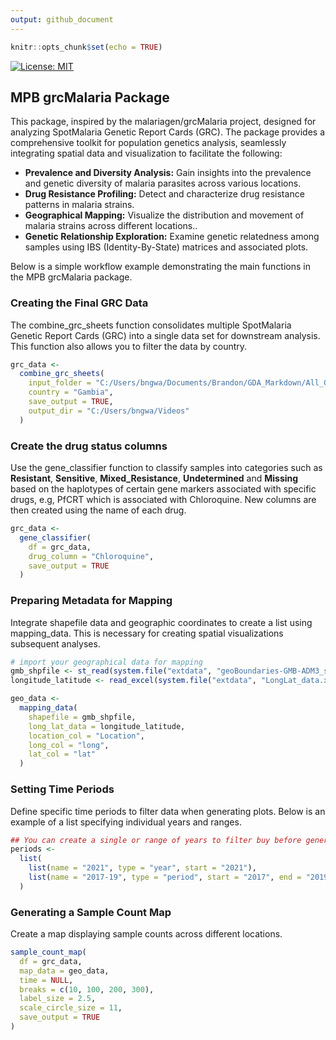 ```yaml
---
output: github_document
---
```


```r
knitr::opts_chunk$set(echo = TRUE)
```

[![License: MIT](https://img.shields.io/badge/License-MIT-yellow.svg)](LICENSE.md)

## MPB grcMalaria Package
This package, inspired by the malariagen/grcMalaria project, designed for analyzing SpotMalaria Genetic Report Cards (GRC). The package provides a comprehensive toolkit for population genetics analysis, seamlessly integrating spatial data and visualization to facilitate the following:

* **Prevalence and Diversity Analysis:** Gain insights into the prevalence and genetic diversity of malaria parasites across various locations.
* **Drug Resistance Profiling:** Detect and characterize drug resistance patterns in malaria strains.
* **Geographical Mapping:** Visualize the distribution and movement of malaria strains across different locations..
* **Genetic Relationship Exploration:** Examine genetic relatedness among samples using IBS (Identity-By-State) matrices and associated plots.

Below is a simple workflow example demonstrating the main functions in the MPB grcMalaria package.

### Creating the Final GRC Data

The combine_grc_sheets function consolidates multiple SpotMalaria Genetic Report Cards (GRC) into a single data set for downstream analysis. This function also allows you to filter the data by country.

```r
grc_data <-
  combine_grc_sheets(
    input_folder = "C:/Users/bngwa/Documents/Brandon/GDA_Markdown/All_GRC_Reads_Gambia",
    country = "Gambia",
    save_output = TRUE,
    output_dir = "C:/Users/bngwa/Videos"
  )
```


### Create the drug status columns

Use the gene_classifier function to classify samples into categories such as **Resistant**, **Sensitive**, **Mixed_Resistance**, **Undetermined** and **Missing** based on the haplotypes of certain gene markers associated with specific drugs, e.g, PfCRT which is associated with Chloroquine. New columns are then created using the name of each drug.

```r
grc_data <-
  gene_classifier(
    df = grc_data,
    drug_column = "Chloroquine",
    save_output = TRUE
  )
```


### Preparing Metadata for Mapping

Integrate shapefile data and geographic coordinates to create a list using mapping_data. This is necessary for creating spatial visualizations subsequent analyses.

```r
# import your geographical data for mapping
gmb_shpfile <- st_read(system.file("extdata", "geoBoundaries-GMB-ADM3_simplified.shp", package = "grcMPB"))
longitude_latitude <- read_excel(system.file("extdata", "LongLat_data.xlsx", package = "grcMPB"))

geo_data <-
  mapping_data(
    shapefile = gmb_shpfile,
    long_lat_data = longitude_latitude,
    location_col = "Location",
    long_col = "long",
    lat_col = "lat"
  )
```

### Setting Time Periods

Define specific time periods to filter data when generating plots. Below is an example of a list specifying individual years and ranges.

```r
## You can create a single or range of years to filter buy before generating the plots
periods <-
  list(
    list(name = "2021", type = "year", start = "2021"),
    list(name = "2017-19", type = "period", start = "2017", end = "2019")
  )
```


### Generating a Sample Count Map

Create a map displaying sample counts across different locations.

```r
sample_count_map(
  df = grc_data,
  map_data = geo_data,
  time = NULL,
  breaks = c(10, 100, 200, 300),
  label_size = 2.5,
  scale_circle_size = 11,
  save_output = TRUE
)
```


